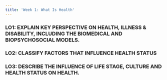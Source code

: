 ```yaml
---
title: 'Week 1: What Is Health'
---
```


### LO1: EXPLAIN KEY PERSPECTIVE ON HEALTH, ILLNESS & DISABILITY, INCLUDING THE BIOMEDICAL AND BIOPSYCHOSOCIAL MODELS.



### LO2: CLASSIFY FACTORS THAT INFLUENCE HEALTH STATUS



### LO3: DESCRIBE THE INFLUENCE OF LIFE STAGE, CULTURE AND HEALTH STATUS ON HEALTH.

